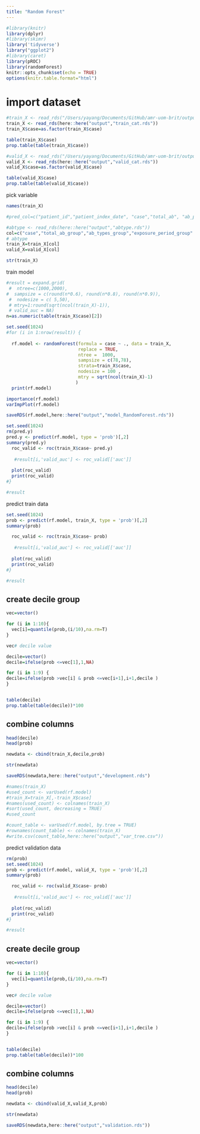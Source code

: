 ```yaml
---
title: "Random Forest"
---
```


```r
#library(knitr)
library(dplyr)
#library(skimr)
library('tidyverse')
library("ggplot2")
#library(caret)
library(pROC)
library(randomForest)
knitr::opts_chunk$set(echo = TRUE)
options(knitr.table.format="html")

```

# import dataset
```r
#train_X <- read_rds("/Users/yayang/Documents/GitHub/amr-uom-brit/output/train_X.rds")
train_X <- read_rds(here::here("output","train_cat.rds"))
train_X$case=as.factor(train_X$case)

table(train_X$case)
prop.table(table(train_X$case))

```


```r
#valid_X <- read_rds("/Users/yayang/Documents/GitHub/amr-uom-brit/output/valid_X.rds")
valid_X <- read_rds(here::here("output","valid_cat.rds"))
valid_X$case=as.factor(valid_X$case)

table(valid_X$case)
prop.table(table(valid_X$case))

```


pick variable
```r
names(train_X)

#pred_col=c("patient_id","patient_index_date", "case","total_ab", "ab_prescriptions","ab_types","prescribe_times","exposure_period","recent_ab_days", "broad_prop" ,"broad_ab_prescriptions","interval_mean","interval_sd","interval_CV","length_mean", "length_sd", "length_CV","prescribe_time_0","prescribe_time_1","prescribe_time_2","prescribe_time_3",col,"AB_1_type","AB_6wk_type" ,"interval_med" ,"length_med" ,"ab_6w_binary" , "AB_6wk")

#abtype <- read_rds(here::here("output","abtype.rds"))
col=c("case","total_ab_group","ab_types_group","exposure_period_group" ,"recent_ab_days_group","broad_ab_prescriptions_group" ,"interval_med_group" , "interval_sd_group")
# abtype
train_X=train_X[col]
valid_X=valid_X[col]

str(train_X)
```



train model
```r


#result = expand.grid(
 #  ntree=c(1000,2000),
#  sampsize = c(round(n*0.6), round(n*0.8), round(n*0.9)),
 #  nodesize = c( 5,50),
 # mtry=1:round(sqrt(ncol(train_X)-1)),
 # valid_auc = NA)
n=as.numeric(table(train_X$case)[2])

set.seed(1024)
#for (i in 1:nrow(result)) {
  
  rf.model <- randomForest(formula = case ~ ., data = train_X, 
                           replace = TRUE,
                           ntree =  1000,
                           sampsize = c(78,78),
                           strata=train_X$case,
                           nodesize = 100 ,
                           mtry = sqrt(ncol(train_X)-1)
                          )
  print(rf.model)
```

```r
importance(rf.model)
varImpPlot(rf.model)

saveRDS(rf.model,here::here("output","model_RandomForest.rds"))
```


```r
set.seed(1024)
rm(pred.y)
pred.y <- predict(rf.model, type = 'prob')[,2]
summary(pred.y)
  roc_valid <- roc(train_X$case~ pred.y)
  
   #result[i,'valid_auc'] <- roc_valid[['auc']]
  
  plot(roc_valid)
  print(roc_valid)
#}

#result
```

predict train data
```r
set.seed(1024)
prob <- predict(rf.model, train_X, type = 'prob')[,2]
summary(prob)

  roc_valid <- roc(train_X$case~ prob)
  
   #result[i,'valid_auc'] <- roc_valid[['auc']]
  
  plot(roc_valid)
  print(roc_valid)
#}

#result
```

## create decile group
```r

vec=vector()

for (i in 1:10){
  vec[i]=quantile(prob,(i/10),na.rm=T)
}

vec# decile value

decile=vector()
decile=ifelse(prob <=vec[1],1,NA)

for (i in 1:9) {
decile=ifelse(prob >vec[i] & prob <=vec[i+1],i+1,decile )  
}


table(decile)
prop.table(table(decile))*100 

```

## combine columns
```r
head(decile)
head(prob)

newdata <- cbind(train_X,decile,prob)

str(newdata)

saveRDS(newdata,here::here("output","development.rds")
```

```r
#names(train_X)
#used_count <- varUsed(rf.model)
#train_X=train_X[,-train_X$case]
#names(used_count) <- colnames(train_X)
#sort(used_count, decreasing = TRUE)
#used_count
```


```r
#count_table <- varUsed(rf.model, by.tree = TRUE)
#rownames(count_table) <- colnames(train_X)
#write.csv(count_table,here::here("output","var_tree.csv"))

```



predict validation data
```r
rm(prob)
set.seed(1024)
prob <- predict(rf.model, valid_X, type = 'prob')[,2]
summary(prob)

  roc_valid <- roc(valid_X$case~ prob)
  
   #result[i,'valid_auc'] <- roc_valid[['auc']]
  
  plot(roc_valid)
  print(roc_valid)
#}

#result
```

## create decile group
```r

vec=vector()

for (i in 1:10){
  vec[i]=quantile(prob,(i/10),na.rm=T)
}

vec# decile value

decile=vector()
decile=ifelse(prob <=vec[1],1,NA)

for (i in 1:9) {
decile=ifelse(prob >vec[i] & prob <=vec[i+1],i+1,decile )  
}


table(decile)
prop.table(table(decile))*100 

```

## combine columns
```r
head(decile)
head(prob)

newdata <- cbind(valid_X,valid_X,prob)

str(newdata)

saveRDS(newdata,here::here("output","validation.rds"))

```